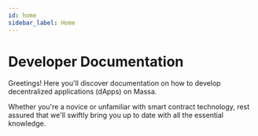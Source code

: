 ```yaml
---
id: home
sidebar_label: Home
---
```


# Developer Documentation

Greetings! Here you'll discover documentation on how to develop decentralized applications (dApps) on Massa.

Whether you're a novice or unfamiliar with smart contract technology, rest assured that we'll swiftly bring you up to date with all the essential knowledge.

<FeatureList>
    <Feature docName="./quickstart" title="Quickstart" content="Create your first dApp." icon="⚡" />
    <Feature docName="./wallet/intro" title="Wallets" content="Store your assets." icon="👛" />
    <Feature docName="./networks-faucets" title="Networks & Faucets" content="Chose the right network." icon="🌐" />
</FeatureList>
